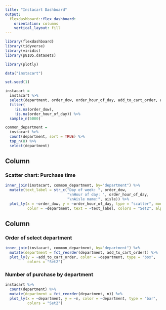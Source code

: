 ```yaml
---
title: "Instacart Dashboard"
output: 
  flexdashboard::flex_dashboard:
    orientation: columns
    vertical_layout: fill
---
```


```r
library(flexdashboard)
library(tidyverse)
library(viridis)
library(p8105.datasets)

library(plotly)
```

```r
data("instacart")
```


```r
set.seed(1)

instacart = 
  instacart %>% 
  select(department, order_dow, order_hour_of_day, add_to_cart_order, aisle) %>% 
  filter(
    !is.na(order_dow),
    !is.na(order_hour_of_day)) %>% 
  sample_n(5000)
```

```r
common_department =
  instacart %>% 
  count(department, sort = TRUE) %>% 
  top_n(8) %>% 
  select(department)
```


Column {data-width=650}
-----------------------------------------------------------------------

### Scatter chart: Purchase time

```r
inner_join(instacart, common_department, by="department") %>%
  mutate(text_label = str_c("Day of week: ", order_dow, 
                            "\nHour of day: ", order_hour_of_day,
                            "\nAisle name:", aisle)) %>%
  plot_ly(x = ~order_dow, y = ~order_hour_of_day, type = "scatter", mode = "markers",
          color = ~department, text = ~text_label, colors = "Set2", alpha = 0.5)
```

Column {data-width=350}
-----------------------------------------------------------------------

### Order of select department

```r
inner_join(instacart, common_department, by="department") %>%
  mutate(department = fct_reorder(department, add_to_cart_order)) %>%
  plot_ly(y = ~add_to_cart_order, color = ~department, type = "box", 
          colors = "Set2")
```

### Number of purchase by department

```r
instacart %>% 
  count(department) %>% 
  mutate(department = fct_reorder(department, n)) %>% 
  plot_ly(x = ~department, y = ~n, color = ~department, type = "bar", 
          colors = "Set2")
```

